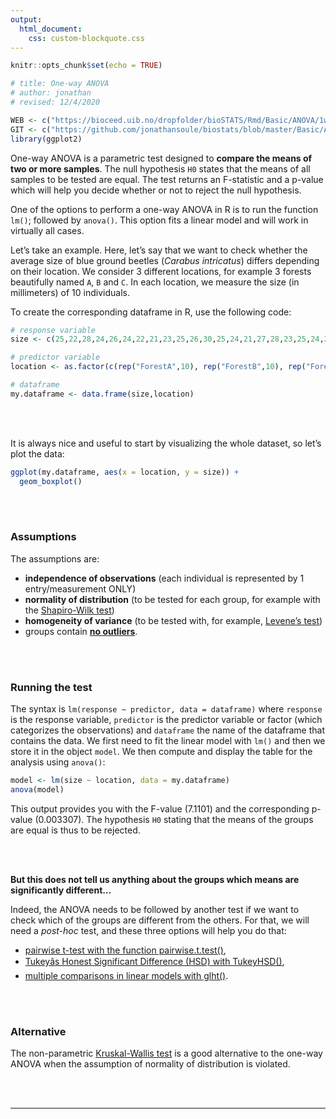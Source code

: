 ```yaml
---
output:
  html_document:
    css: custom-blockquote.css
---
```


```r
knitr::opts_chunk$set(echo = TRUE)

# title: One-way ANOVA
# author: jonathan
# revised: 12/4/2020 

WEB <- c("https://bioceed.uib.no/dropfolder/bioSTATS/Rmd/Basic/ANOVA/1way.html")
GIT <- c("https://github.com/jonathansoule/biostats/blob/master/Basic/ANOVA/1way.Rmd")
library(ggplot2)

```

One-way ANOVA is a parametric test designed to **compare the means of two or more samples**. The null hypothesis `H0` states that the means of all samples to be tested are equal. The test returns an F-statistic and a p-value which will help you decide whether or not to reject the null hypothesis.

One of the options to perform a one-way ANOVA in R is to run the function `lm()`;  followed by `anova()`. This option fits a linear model and will work in virtually all cases. 

Let's take an example. Here, let's say that we want to check whether the average size of blue ground beetles (*Carabus intricatus*) differs depending on their location. We consider 3 different locations, for example 3 forests beautifully named `A`, `B` and `C`. In each location, we measure the size (in millimeters) of 10 individuals.

To create the corresponding dataframe in R, use the following code:
```r
# response variable
size <- c(25,22,28,24,26,24,22,21,23,25,26,30,25,24,21,27,28,23,25,24,20,22,24,23,22,24,20,19,21,22)

# predictor variable
location <- as.factor(c(rep("ForestA",10), rep("ForestB",10), rep("ForestC",10)))

# dataframe
my.dataframe <- data.frame(size,location)
```
<br/><br/> 

It is always nice and useful to start by visualizing the whole dataset, so let's plot the data:
```r
ggplot(my.dataframe, aes(x = location, y = size)) +
  geom_boxplot()
```
<br/><br/> 

### Assumptions

The assumptions are:

+ **independence of observations** (each individual is represented by 1 entry/measurement ONLY)
+ **normality of distribution** (to be tested for each group, for example with the [Shapiro-Wilk test](https://biostats.w.uib.no/test-for-normality-shapiro-wilks-test/){target="_blank"})
+ **homogeneity of variance** (to be tested with, for example, [Levene's test](https://biostats.w.uib.no/test-for-homogeneity-of-variances-levenes-test/){target="_blank"})
+ groups contain [**no outliers**](http://biostats.w.uib.no/finding-outliers/){target="_blank"}.

<br/><br/>

### Running the test

The syntax is `lm(response ~ predictor, data = dataframe)` where `response` is the response variable, `predictor` is the predictor variable or factor (which categorizes the observations) and `dataframe` the name of the dataframe that contains the data. 
We first need to fit the linear model with `lm()` and then we store it in the object `model`. We then compute and display the table for the analysis using `anova()`:
```r
model <- lm(size ~ location, data = my.dataframe)
anova(model)
```
This output provides you with the F-value (7.1101) and the corresponding p-value (0.003307). The hypothesis `H0` stating that the means of the groups are equal is thus to be rejected.

<br/><br/>

**But this does not tell us anything about the groups which means are significantly different... **

Indeed, the ANOVA needs to be followed by another test if we want to check which of the groups are different from the others. For that, we will need a *post-hoc* test, and these three options will help you do that:

+ [pairwise t-test with the function pairwise.t.test()](http://biostats.w.uib.no/post-hoc-tests-pairwise-comparisons/){target="_blank"},
+ [Tukeyâs Honest Significant Difference (HSD) with TukeyHSD()](https://biostats.w.uib.no/post-hoc-tests-tukey-hsd/){target="_blank"},
+ [multiple comparisons in linear models with glht()](https://biostats.w.uib.no/post-hoc-tests-multiple-comparisons-in-linear-models/){target="_blank"}.

<br/><br/>

### Alternative

The non-parametric [Kruskal-Wallis test](http://biostats.w.uib.no/comparing-two-means-kruskal-wallis-test/){target="_blank"} is a good alternative to the one-way ANOVA when the assumption of normality of distribution is violated.

<br/><br/>

***
<!-- UNCOMMENT TO ACTIVATE
Get the Rmarkdown file corresponding to this page on [GitHub](`r GIT`){target="_blank"}.
-->
